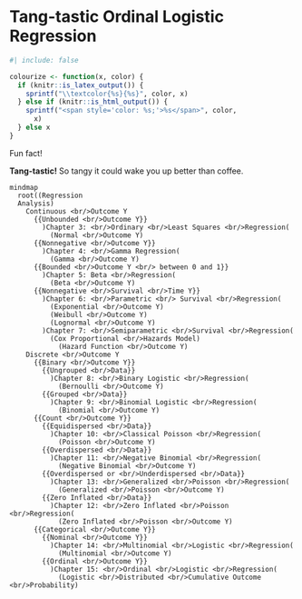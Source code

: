 <!-- Google tag (gtag.js) -->
<script async src="https://www.googletagmanager.com/gtag/js?id=G-7PRVEBE1EF"></script>
<script>
  window.dataLayer = window.dataLayer || [];
  function gtag(){dataLayer.push(arguments);}
  gtag('js', new Date());

  gtag('config', 'G-7PRVEBE1EF');
</script>

# Tang-tastic Ordinal Logistic Regression {#sec-ordinal-logistic}

```r
#| include: false

colourize <- function(x, color) {
  if (knitr::is_latex_output()) {
    sprintf("\\textcolor{%s}{%s}", color, x)
  } else if (knitr::is_html_output()) {
    sprintf("<span style='color: %s;'>%s</span>", color,
      x)
  } else x
}
```

::: {.Warning}
::::{.Warning-header}
Fun fact!
::::
::::{.Warning-container}
**Tang-tastic!** So tangy it could wake you up better than coffee.
::::
:::

::: {#fig-regression-ordinal-logistic-regression}
```mermaid
mindmap
  root((Regression 
  Analysis)
    Continuous <br/>Outcome Y
      {{Unbounded <br/>Outcome Y}}
        )Chapter 3: <br/>Ordinary <br/>Least Squares <br/>Regression(
          (Normal <br/>Outcome Y)
      {{Nonnegative <br/>Outcome Y}}
        )Chapter 4: <br/>Gamma Regression(
          (Gamma <br/>Outcome Y)
      {{Bounded <br/>Outcome Y <br/> between 0 and 1}}
        )Chapter 5: Beta <br/>Regression(
          (Beta <br/>Outcome Y)
      {{Nonnegative <br/>Survival <br/>Time Y}}
        )Chapter 6: <br/>Parametric <br/> Survival <br/>Regression(
          (Exponential <br/>Outcome Y)
          (Weibull <br/>Outcome Y)
          (Lognormal <br/>Outcome Y)
        )Chapter 7: <br/>Semiparametric <br/>Survival <br/>Regression(
          (Cox Proportional <br/>Hazards Model)
            (Hazard Function <br/>Outcome Y)
    Discrete <br/>Outcome Y
      {{Binary <br/>Outcome Y}}
        {{Ungrouped <br/>Data}}
          )Chapter 8: <br/>Binary Logistic <br/>Regression(
            (Bernoulli <br/>Outcome Y)
        {{Grouped <br/>Data}}
          )Chapter 9: <br/>Binomial Logistic <br/>Regression(
            (Binomial <br/>Outcome Y)
      {{Count <br/>Outcome Y}}
        {{Equidispersed <br/>Data}}
          )Chapter 10: <br/>Classical Poisson <br/>Regression(
            (Poisson <br/>Outcome Y)
        {{Overdispersed <br/>Data}}
          )Chapter 11: <br/>Negative Binomial <br/>Regression(
            (Negative Binomial <br/>Outcome Y)
        {{Overdispersed or <br/>Underdispersed <br/>Data}}
          )Chapter 13: <br/>Generalized <br/>Poisson <br/>Regression(
            (Generalized <br/>Poisson <br/>Outcome Y)
        {{Zero Inflated <br/>Data}}
          )Chapter 12: <br/>Zero Inflated <br/>Poisson <br/>Regression(
            (Zero Inflated <br/>Poisson <br/>Outcome Y)
      {{Categorical <br/>Outcome Y}}
        {{Nominal <br/>Outcome Y}}
          )Chapter 14: <br/>Multinomial <br/>Logistic <br/>Regression(
            (Multinomial <br/>Outcome Y)
        {{Ordinal <br/>Outcome Y}}
          )Chapter 15: <br/>Ordinal <br/>Logistic <br/>Regression(
            (Logistic <br/>Distributed <br/>Cumulative Outcome <br/>Probability)
```
:::
